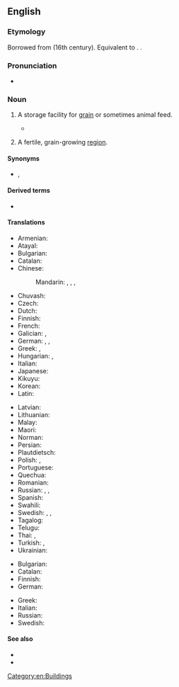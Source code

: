 ==English==
{{wikipedia}}

===Etymology===
{{PIE root|en|ǵerh₂}}
Borrowed from {{bor|en|la|grānārium}} (16th century). Equivalent to {{suffix|en|grain|ary}}. {{doublet|en|garner}}.

===Pronunciation===
* {{IPA|/ˈɡɹænəɹi/|lang=en}}

===Noun===
{{en-noun|granaries|granarys|pl2qual=obsolete}}

# {{lb|en|agriculture}} A storage facility for [[grain]] or sometimes animal feed.
#* {{quote-book|en|year=1837| year_published= 1977 |page=237|title= {{w|Mauprat}} |author= {{w|George Sand}}|trans=Stanley Young|publisher=Cassandra Editions|url= https://books.google.co.nz/books?id=NTTeAwAAQBAJ |isbn= 9780897338677 |passage= For a long time the dormouse and polecat had seemed to him overfeeble enemies for his restless valour, even as the '''granary''' floor seemed to afford too narrow a field. Every day he read the papers of the previous day in the servants' hall of the houses he visited, and it appeared to him that this war in America, which was hailed as the awakening of the spirit of liberty and justice in the New World, ought to produce a revolution in France.}}
# {{lb|en|figuratively}} A fertile, grain-growing [[region]].

====Synonyms====
* {{sense|fertile region}} {{l|en|breadbasket}}, {{l|en|rice bowl}}

====Derived terms====
* {{l|en|granary bread}}

====Translations====
{{trans-top|storage facility}}
* Armenian: {{t+|hy|ամբար}}
* Atayal: {{t|tay|khu}}
* Bulgarian: {{t+|bg|хамбар|m|sc=Cyrl}}
* Catalan: {{t+|ca|graner}}
* Chinese:
*: Mandarin: {{t|cmn|筒倉|sc=Hani}}, {{t|cmn|筒仓|tr=tǒngcāng|sc=Hani}}, {{t+|cmn|糧倉|sc=Hani}}, {{t+|cmn|粮仓|tr=liángcāng|sc=Hani}}
* Chuvash: {{t|cv|ампар}}
* Czech: {{t|cs|sýpka|f}}
* Dutch: {{t+|nl|graanschuur}}
* Finnish: {{t+|fi|aitta}}
* French: {{t+|fr|grenier|m}}
* Galician: {{t+|gl|hórreo|m}}, {{t+|gl|celeiro|m}}
* German: {{t+|de|Getreidespeicher|m}}, {{t|de|Kornhaus|n}}, {{t+|de|Kornspeicher|m}}
* Greek: {{t+|el|σιταποθήκη|m}}, {{t+|el|σιτοβολώνας|m}}
* Hungarian: {{t+|hu|magtár}}, {{t+|hu|hombár}}
* Italian: {{t+|it|granaio}}
* Japanese: {{t+|ja|穀倉|tr=こくそう, kokusō|sc=Jpan}}
* Kikuyu: {{t|ki|ikũmbĩ|c5}}
* Korean: {{t+|ko|곡창}}
* Latin: {{t|la|granarium|n}}
{{trans-mid}}
* Latvian: {{t|lv|klēts|f}}
* Lithuanian: {{t|lt|klė́tis|f}}
* Malay: {{t|ms|jelapang}}
* Maori: {{t|mi|pātaka pata}}
* Norman: {{t|nrf|grain'nie|f}}
* Persian: {{t+|fa|انبار|tr=ambâr}}
* Plautdietsch: {{t|pdt|Spikja|m}}
* Polish: {{t+|pl|spichlerz|m}}, {{t+|pl|spichrz|m}}
* Portuguese: {{t+|pt|celeiro|m}}
* Quechua: {{t|qu|pirwa}}
* Romanian: {{t+|ro|grânar}}
* Russian: {{t+|ru|зернохрани́лище|n}}, {{t+|ru|амба́р|m}}, {{t+|ru|жи́тница|f}}
* Spanish: {{t+|es|granero|m}}
* Swahili: {{t+|sw|ghala}}
* Swedish: {{t|sv|spannmålsmagasin|n}}, {{t|sv|sädesmagasin|n}}, {{t+|sv|kornbod|c}}
* Tagalog: {{t|tl|kamalig}}
* Telugu: {{t+|te|కోష్ఠము}}
* Thai: {{t+|th|ยุ้ง}}, {{t+|th|ฉาง}}
* Turkish: {{t|tr|hububat ambarı}}, {{t+|tr|tahıl ambarı}}
* Ukrainian: {{t|uk|шпіхлір|m|tr=špixlír|sc=Cyrl}}
{{trans-bottom}}

{{trans-top|fertile, grain-growing region}}
* Bulgarian: {{t+|bg|житница|f|sc=Cyrl}}
* Catalan: {{t+|ca|graner|m}}
* Finnish: {{t+|fi|vilja-aitta}}
* German: {{t+|de|Kornkammer|f}}
{{trans-mid}}
* Greek: {{t+|el|σιτοβολώνας|m}}
* Italian: {{t+|it|granaio|m}}
* Russian: {{t+|ru|жи́тница|f}}
* Swedish: {{t+|sv|kornbod|c}}
{{trans-bottom}}

====See also====
* {{l|en|silo}}
* {{l|en|grain elevator}}

[[Category:en:Buildings]]